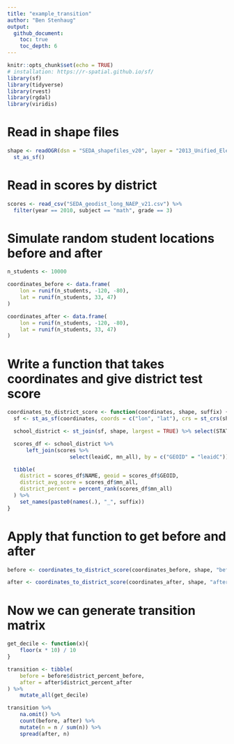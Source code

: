 ```yaml
---
title: "example_transition"
author: "Ben Stenhaug"
output: 
  github_document:
    toc: true
    toc_depth: 6
---
```


```r
knitr::opts_chunk$set(echo = TRUE)
# installation: https://r-spatial.github.io/sf/
library(sf)
library(tidyverse)
library(rvest)
library(rgdal)
library(viridis)
```

# Read in shape files

```r
shape <- readOGR(dsn = "SEDA_shapefiles_v20", layer = "2013_Unified_Elementary_SD") %>%
  st_as_sf()
```

# Read in scores by district

```r
scores <- read_csv("SEDA_geodist_long_NAEP_v21.csv") %>%
  filter(year == 2010, subject == "math", grade == 3)
```

# Simulate random student locations before and after

```r
n_students <- 10000

coordinates_before <- data.frame(
    lon = runif(n_students, -120, -80), 
    lat = runif(n_students, 33, 47)
)

coordinates_after <- data.frame(
    lon = runif(n_students, -120, -80), 
    lat = runif(n_students, 33, 47)
)
```

# Write  a function that takes coordinates and give district test score

```r
coordinates_to_district_score <- function(coordinates, shape, suffix) {
  sf <- st_as_sf(coordinates, coords = c("lon", "lat"), crs = st_crs(shape))

  school_district <- st_join(sf, shape, largest = TRUE) %>% select(STATEFP:NAME) 

  scores_df <- school_district %>% 
      left_join(scores %>% 
                    select(leaidC, mn_all), by = c("GEOID" = "leaidC"))

  tibble(
    district = scores_df$NAME, geoid = scores_df$GEOID,
    district_avg_score = scores_df$mn_all,
    district_percent = percent_rank(scores_df$mn_all)
  ) %>%
    set_names(paste0(names(.), "_", suffix))
}
```

# Apply that function to get before and after

```r
before <- coordinates_to_district_score(coordinates_before, shape, "before")

after <- coordinates_to_district_score(coordinates_after, shape, "after")
```

# Now we can generate transition matrix

```r
get_decile <- function(x){
    floor(x * 10) / 10
}

transition <- tibble(
    before = before$district_percent_before,
    after = after$district_percent_after
) %>% 
    mutate_all(get_decile)

transition %>% 
    na.omit() %>% 
    count(before, after) %>% 
    mutate(n = n / sum(n)) %>% 
    spread(after, n)
```












